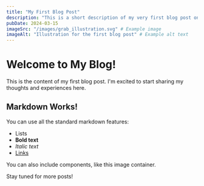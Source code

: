```yaml
---
title: "My First Blog Post"
description: "This is a short description of my very first blog post on this new platform!"
pubDate: 2024-03-15
imageSrc: "/images/grab_illustration.svg" # Example image
imageAlt: "Illustration for the first blog post" # Example alt text
---
```



# Welcome to My Blog!

This is the content of my first blog post. I'm excited to start sharing my thoughts and experiences here.

## Markdown Works!

You can use all the standard markdown features:

-   Lists
-   **Bold text**
-   *Italic text*
-   [Links](https://astro.build)

<MdImageContainer>
  <Picture
    src="/images/grab_illustration.svg"
    alt="A descriptive alt text for the image"
    width="770"
    height="400"
  />
</MdImageContainer>

You can also include components, like this image container.

Stay tuned for more posts!

